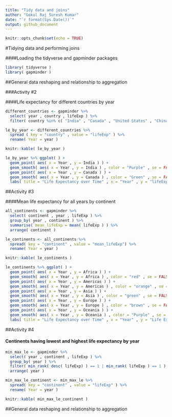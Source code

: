 ```yaml
---
title: "Tidy data and joins"
author: "Gokul Raj Suresh Kumar"
date: "`r format(Sys.Date())`"
output: github_document
---
```


```r
knitr::opts_chunk$set(echo = TRUE)
```

#Tidying data and performing joins

####Loading the tidyverse and gapminder packages

```r
library( tidyverse )
library( gapminder )
```

##General data reshaping and relationship to aggregation

###Activity #2 

####Life expectancy for different countries by year

```r
different_countries <- gapminder %>% 
  select( year , country , lifeExp ) %>% 
  filter( country %in% c( "India" , "Canada" , "United States" , "China" , "Japan" ) )

le_by_year <- different_countries %>% 
  spread ( key = "country" , value = "lifeExp" ) %>% 
  rename( Year = year )

knitr::kable( le_by_year )

le_by_year %>% ggplot( ) +
  geom_point( aes( x = Year , y = India ) ) +  
  geom_smooth( aes( x = Year , y = India ) , color = "Purple" , se = FALSE ) +
  geom_point( aes( x = Year , y = Canada ) ) +  
  geom_smooth( aes( x = Year , y = Canada ) , color = "Green" , se = FALSE ) +
  labs( title = "Life Expectancy over Time" , x = "Year" , y = "lifeExp" )
```

##Activity #3

####Mean life expectancy for all years by continent

```r
all_continents <- gapminder %>% 
  select( continent , year , lifeExp ) %>% 
  group_by( year , continent ) %>% 
  summarise( mean_lifeExp = mean( lifeExp ) ) %>% 
  arrange( continent )

le_continents <- all_continents %>% 
  spread( key = "continent" , value = "mean_lifeExp") %>% 
  rename( Year = year )

knitr::kable( le_continents )

le_continents %>% ggplot( ) +
  geom_point( aes( x = Year , y = Africa ) ) +
  geom_smooth( aes( x = Year , y = Africa ) , color = "red" , se = FALSE ) +
  geom_point( aes( x = Year , y = Americas ) ) +
  geom_smooth( aes( x = Year , y = Americas ) , color = "orange" , se = FALSE ) +
  geom_point( aes( x = Year , y = Asia ) ) +
  geom_smooth( aes( x = Year , y = Asia ) , color = "green" , se = FALSE ) +
  geom_point( aes( x = Year , y = Europe ) ) +
  geom_smooth( aes( x = Year , y = Europe ) , color = "brown" , se = FALSE ) +
  geom_point( aes( x = Year , y = Oceania ) ) + 
  geom_smooth( aes( x = Year , y = Oceania ) , color = "Purple" , se = FALSE ) +
  labs( title = "Life Expectancy over Time" , x = "Year" , y = "Life Expectancy" )
```

##Activity #4

#### Continents having lowest and highest life expectancy by year

```r
min_max_le <- gapminder %>%
  select( year , continent , lifeExp ) %>%
  group_by( year ) %>%
  filter( min_rank( desc( lifeExp) ) == 1 | min_rank( lifeExp ) == 1 ) %>% 
  arrange( year )

min_max_le_continent <- min_max_le %>% 
  spread( key = "continent" , value = "lifeExp" ) %>% 
  rename( Year = year )

knitr::kable( min_max_le_continent )
```

##General data reshaping and relationship to aggregation
